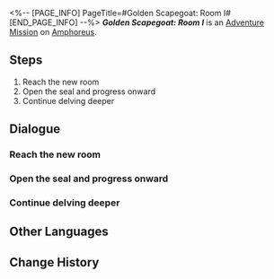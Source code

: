 <%-- [PAGE_INFO]
PageTitle=#Golden Scapegoat: Room I#
[END_PAGE_INFO] --%>
{{Stub|Dialogue.}}
{{Mission Infobox
|id            = 8030103
|title         = 
|image         = <!--Mission Golden Scapegoat Room I.png-->
|type          = Adventure
|event_name    = 
|chapter       = 
|requirements  = {{subst:void|<!--Unknown: {"Type":"Manual"}-->}}
|summary       = <!--official mission summary from Fate's Atlas-->
|characters    = Damionis; Trailblazer
|startLocation = [[Amphoreus]] - [[Golden Scapegoat: Room I]]
|world         = Amphoreus
|area          = Golden Scapegoat: Room I
|prev          = 
|next          = 
|rewards       = 
}}
'''''Golden Scapegoat: Room I''''' is an [[Adventure Mission]] on [[Amphoreus]].

==Steps==
# Reach the new room
# Open the seal and progress onward
# Continue delving deeper

<!--
==Gameplay Notes==

--><!--
==Trial Character==

-->
==Dialogue==
{{Stub Dialogue}}
===Reach the new room{{subst:void|<!--803010301-->}}===
{{Mission Description|type=adventure|location=Golden Scapegoat: Room I|A hero cannot take victory by defeating just a single monster. Why would there only be one gate in front of a vault?}}
{{Dialogue Start}}
:{{tx}}
{{Dialogue End}}

===Open the seal and progress onward{{subst:void|<!--803010302-->}}===
{{Dialogue Start}}
:{{tx}}
{{Dialogue End}}

===Continue delving deeper{{subst:void|<!--803010303-->}}===
{{Dialogue Start}}
:{{tx}}
{{Dialogue End}}

==Other Languages==
{{Other Languages
|en   = Golden Scapegoat: Room I
|zhs  = 黄金替罪羊-房间Ⅰ
|zht  = 黃金替罪羔羊-房間Ⅰ
|ja   = 黄金のスケープゴート：部屋I
|ko   = 황금 희생양-방Ⅰ
|es   = Chivo expiatorio dorado: sala I
|fr   = Salle I du Bouc émissaire doré
|ru   = Золотое руно отпущения I
|th   = แพะรับบาปทองคำ: ห้อง I
|vi   = Con Dê Gánh Tội Vàng: Phòng I
|de   = Goldener Sündenbock: Raum I
|id   = Kambing Hitam Emas: Ruangan I
|pt   = Bode Expiatório Dourado: Sala I
}}

==Change History==
{{Change History|3.0}}
